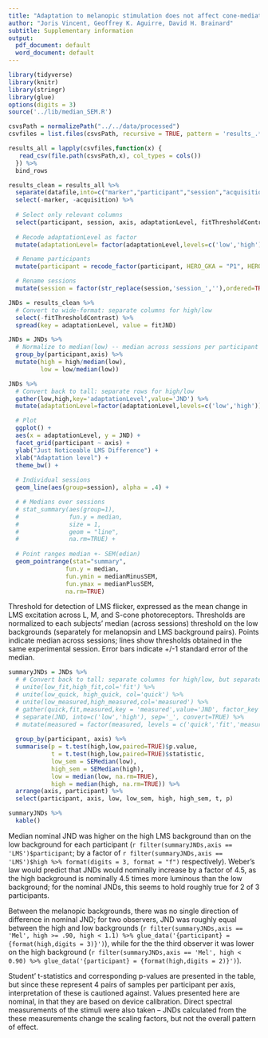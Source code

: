 ```yaml
---
title: "Adaptation to melanopic stimulation does not affect cone-mediated flicker sensitivity"
author: "Joris Vincent, Geoffrey K. Aguirre, David H. Brainard"
subtitle: Supplementary information
output:
  pdf_document: default
  word_document: default
---
```

```r
library(tidyverse)
library(knitr)
library(stringr)
library(glue)
options(digits = 3)
source('../lib/median_SEM.R')
```
```r
csvsPath = normalizePath("../../data/processed")
csvfiles = list.files(csvsPath, recursive = TRUE, pattern = 'results_.*.csv')

results_all = lapply(csvfiles,function(x) {
   read_csv(file.path(csvsPath,x), col_types = cols())
  }) %>%
  bind_rows
```
```r
results_clean = results_all %>%
  separate(datafile,into=c("marker","participant","session","acquisition"),sep="-") %>%
  select(-marker, -acquisition) %>%
  
  # Select only relevant columns
  select(participant, session, axis, adaptationLevel, fitThresholdContrast, fitJND) %>%
  
  # Recode adaptationLevel as factor
  mutate(adaptationLevel= factor(adaptationLevel,levels=c('low','high'))) %>%

  # Rename participants
  mutate(participant = recode_factor(participant, HERO_GKA = "P1", HERO_DHB = "P2", HERO_JXV = "P3")) %>%

  # Rename sessions
  mutate(session = factor(str_replace(session,'session_',''),ordered=TRUE))
```

```r
JNDs = results_clean %>%
  # Convert to wide-format: separate columns for high/low
  select(-fitThresholdContrast) %>%
  spread(key = adaptationLevel, value = fitJND)
```

```r
JNDs = JNDs %>%
  # Normalize to median(low) -- median across sessions per participant per axis
  group_by(participant,axis) %>%
  mutate(high = high/median(low),
         low = low/median(low))
```

```r
JNDs %>% 
  # Convert back to tall: separate rows for high/low
  gather(low,high,key='adaptationLevel',value='JND') %>%
  mutate(adaptationLevel=factor(adaptationLevel,levels=c('low','high'))) %>%

  # Plot
  ggplot() +
  aes(x = adaptationLevel, y = JND) +
  facet_grid(participant ~ axis) +
  ylab("Just Noticeable LMS Difference") +
  xlab("Adaptation level") +
  theme_bw() +
  
  # Individual sessions
  geom_line(aes(group=session), alpha = .4) +

  # # Medians over sessions
  # stat_summary(aes(group=1),
  #              fun.y = median,
  #              size = 1,
  #              geom = "line",
  #              na.rm=TRUE) +
  
  # Point ranges median +- SEM(edian)
  geom_pointrange(stat="summary",
                fun.y = median,
                fun.ymin = medianMinusSEM,
                fun.ymax = medianPlusSEM,
                na.rm=TRUE) 
```
Threshold for detection of LMS flicker, expressed as the mean change in LMS excitation across L, M, and S-cone photoreceptors. Thresholds are normalized to each subjects’ median (across sessions) threshold on the low backgrounds (separately for melanopsin and LMS background pairs). Points indicate median across sessions; lines show thresholds obtained in the same experimental session.  Error bars indicate +/-1 standard error of the median.

```r
summaryJNDs = JNDs %>% 
  # # Convert back to tall: separate columns for high/low, but separate rows for quick/fit/measured
  # unite(low_fit,high_fit,col='fit') %>%
  # unite(low_quick, high_quick, col='quick') %>%
  # unite(low_measured,high_measured,col='measured') %>%
  # gather(quick,fit,measured,key = 'measured',value='JND', factor_key = FALSE) %>%
  # separate(JND, into=c('low','high'), sep='_', convert=TRUE) %>%
  # mutate(measured = factor(measured, levels = c('quick','fit','measured'))) %>%
  
  group_by(participant, axis) %>%
  summarise(p = t.test(high,low,paired=TRUE)$p.value,
            t = t.test(high,low,paired=TRUE)$statistic,
            low_sem = SEMedian(low),
            high_sem = SEMedian(high),
            low = median(low, na.rm=TRUE),
            high = median(high, na.rm=TRUE)) %>%
  arrange(axis, participant) %>%
  select(participant, axis, low, low_sem, high, high_sem, t, p)

summaryJNDs %>%
  kable()
```

Median nominal JND was higher on the high LMS background than on the low background for each participant (`r filter(summaryJNDs,axis == 'LMS')$participant`; by a factor of `r filter(summaryJNDs,axis == 'LMS')$high %>% format(digits = 3, format = "f")` respectively). Weber's law would predict that JNDs would nominally increase by a factor of 4.5, as the high background is nominally 4.5 times more luminous than the low background; for the nominal JNDs, this seems to hold roughly true for 2 of 3 participants.

Between the melanopic backgrounds, there was no single direction of difference in nominal JND; for two observers, JND was roughly equal between the high and low backgrounds (`r filter(summaryJNDs,axis == 'Mel', high >= .90, high < 1.1) %>% glue_data('{participant} = {format(high,digits = 3)}')`), while for the the third observer it was lower on the high background (`r filter(summaryJNDs,axis == 'Mel', high < 0.90) %>% glue_data('{participant} = {format(high,digits = 2)}')`).

Student' t-statistics and corresponding p-values are presented in the table, but since these represent 4 pairs of samples per participant per axis, interpretation of these is cautioned against. Values presented here are nominal, in that they are based on device calibration. Direct  spectral measurements of the stimuli were also taken -- JNDs calculated from the these measurements change the scaling factors, but not the overall pattern of effect.